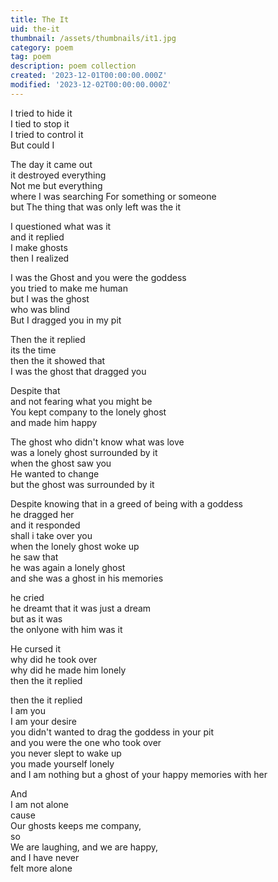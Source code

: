 ```yaml
---
title: The It
uid: the-it
thumbnail: /assets/thumbnails/it1.jpg
category: poem
tag: poem 
description: poem collection
created: '2023-12-01T00:00:00.000Z'
modified: '2023-12-02T00:00:00.000Z'
---
```





I tried to hide it  
I tied to stop it  
I tried to control it  
But could I  

The day it came out  
it destroyed everything  
Not me but everything  
where I was searching For something or someone  
but The thing that was only left was the it  

I questioned what was it  
and it replied  
I make ghosts  
then I realized  

I was the Ghost and you were the goddess  
you tried to make me human  
but I was the ghost  
who was blind  
But I dragged you in my pit  

Then the it replied  
its the time  
then the it showed that  
I was the ghost that dragged you  

Despite that  
and not fearing what you might be  
You kept company to the lonely ghost  
and made him happy  

The ghost who didn't know what was love  
was a lonely ghost surrounded by it  
when the ghost saw you  
He wanted to change  
but the ghost was surrounded by it  

Despite knowing that in a greed of being with a goddess  
he dragged her  
and it responded  
shall i take over you  
when the lonely ghost woke up  
he saw that  
he was again a lonely ghost  
and she was a ghost in his memories  

he cried  
he dreamt that it was just a dream  
but as it was  
the onlyone with him was it  

He cursed it  
why did he took over  
why did he made him lonely  
then the it replied  

then the it replied  
I am you  
I am your desire  
you didn't wanted to drag the goddess in your pit  
and you were the one who took over  
you never slept to wake up  
you made yourself lonely  
and I am nothing but a ghost of your happy memories with her  

And  
I am not alone  
cause  
Our ghosts keeps me company,  
so  
We are laughing, and we are happy,  
and I have never  
felt more 
alone
